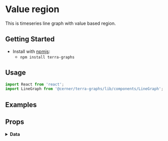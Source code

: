 
# Value region

This is timeseries line graph with value based region.

## Getting Started

- Install with [npmjs](https://www.npmjs.com):
  - `npm install terra-graphs`

## Usage

```jsx
import React from 'react';
import LineGraph from '@cerner/terra-graphs/lib/components/LineGraph';
```
## Examples
<LineGraph />

## Props
<PropsTable />

<details>
<summary style={{fontSize: 24 }}>
<b>Data</b>
</summary>

### Graph Config object
<GraphConfig />

### Data object
<DataObject />
</details>

